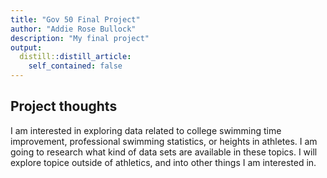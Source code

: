 ```yaml
---
title: "Gov 50 Final Project"
author: "Addie Rose Bullock"
description: "My final project"
output:
  distill::distill_article:
    self_contained: false
---
```




## Project thoughts

I am interested in exploring data related to college swimming time improvement, professional swimming statistics, or heights in athletes. I am going to research what kind of data sets are available in these topics. I   will explore topice outside of athletics, and into other things I am interested in. 
